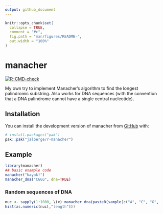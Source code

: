 ```yaml
---
output: github_document
---
```


<!-- README.md is generated from README.Rmd. Please edit that file -->

```r
knitr::opts_chunk$set(
  collapse = TRUE,
  comment = "#>",
  fig.path = "man/figures/README-",
  out.width = "100%"
)
```

# manacher

<!-- badges: start -->

[![R-CMD-check](https://github.com/jalberge/r-manacher/actions/workflows/R-CMD-check.yaml/badge.svg)](https://github.com/jalberge/r-manacher/actions/workflows/R-CMD-check.yaml)

<!-- badges: end -->

My own try to implement Manacher's algorithm to find the longest palindromic substring. Also works for DNA sequences (with the convention that a DNA palindrome cannot have a single central nucleotide). 

## Installation

You can install the development version of manacher from [GitHub](https://github.com/) with:

``` r
# install.packages("pak")
pak::pak("jalberge/r-manacher")
```

## Example


```r
library(manacher)
## basic example code
manacher("kayak!")
manacher_dna("CGGG", dna=TRUE)
```

### Random sequences of DNA

```r
nuc <- sapply(1:1000, \(x) manacher_dna(paste0(sample(c("A", "C", "G", "T"), 50, replace = TRUE, prob = c(0.59, 0.41, 0.41, 0.59)), collapse = ""))) |> t() |> as.data.frame()
hist(as.numeric(nuc[,"length"]))
```

